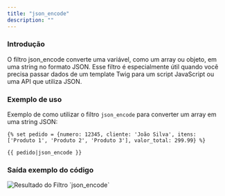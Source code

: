 ```yaml
---
title: "json_encode"
description: ""
---
```


### Introdução

O filtro json_encode converte uma variável, como um array ou objeto, em uma string no formato JSON. Esse filtro é especialmente útil quando você precisa passar dados de um template Twig para um script JavaScript ou uma API que utiliza JSON.

### Exemplo de uso

Exemplo de como utilizar o filtro `json_encode` para converter um array em uma string JSON:

```twig
{% set pedido = {numero: 12345, cliente: 'João Silva', itens: ['Produto 1', 'Produto 2', 'Produto 3'], valor_total: 299.99} %}

{{ pedido|json_encode }}
```

### Saída exemplo do código

<img src="/json_encode.png" alt="Resultado do Filtro `json_encode`" />
